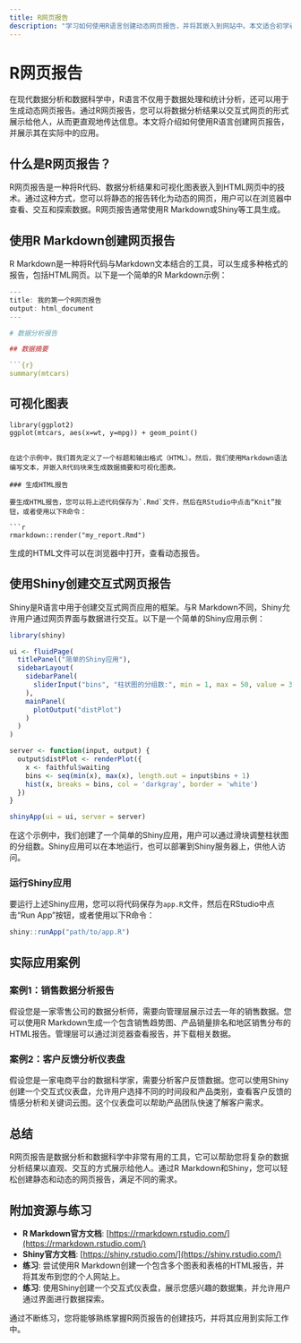```yaml
---
title: R网页报告
description: "学习如何使用R语言创建动态网页报告，并将其嵌入到网站中。本文适合初学者，包含代码示例和实际案例。"
---
```


# R网页报告

在现代数据分析和数据科学中，R语言不仅用于数据处理和统计分析，还可以用于生成动态网页报告。通过R网页报告，您可以将数据分析结果以交互式网页的形式展示给他人，从而更直观地传达信息。本文将介绍如何使用R语言创建网页报告，并展示其在实际中的应用。

## 什么是R网页报告？

R网页报告是一种将R代码、数据分析结果和可视化图表嵌入到HTML网页中的技术。通过这种方式，您可以将静态的报告转化为动态的网页，用户可以在浏览器中查看、交互和探索数据。R网页报告通常使用R Markdown或Shiny等工具生成。

## 使用R Markdown创建网页报告

R Markdown是一种将R代码与Markdown文本结合的工具，可以生成多种格式的报告，包括HTML网页。以下是一个简单的R Markdown示例：

```r
---
title: 我的第一个R网页报告
output: html_document
---

# 数据分析报告

## 数据摘要

```{r}
summary(mtcars)
```

## 可视化图表

```{r}
library(ggplot2)
ggplot(mtcars, aes(x=wt, y=mpg)) + geom_point()
```
```

在这个示例中，我们首先定义了一个标题和输出格式（HTML）。然后，我们使用Markdown语法编写文本，并嵌入R代码块来生成数据摘要和可视化图表。

### 生成HTML报告

要生成HTML报告，您可以将上述代码保存为`.Rmd`文件，然后在RStudio中点击“Knit”按钮，或者使用以下R命令：

```r
rmarkdown::render("my_report.Rmd")
```

生成的HTML文件可以在浏览器中打开，查看动态报告。

## 使用Shiny创建交互式网页报告

Shiny是R语言中用于创建交互式网页应用的框架。与R Markdown不同，Shiny允许用户通过网页界面与数据进行交互。以下是一个简单的Shiny应用示例：

```r
library(shiny)

ui <- fluidPage(
  titlePanel("简单的Shiny应用"),
  sidebarLayout(
    sidebarPanel(
      sliderInput("bins", "柱状图的分组数:", min = 1, max = 50, value = 30)
    ),
    mainPanel(
      plotOutput("distPlot")
    )
  )
)

server <- function(input, output) {
  output$distPlot <- renderPlot({
    x <- faithful$waiting
    bins <- seq(min(x), max(x), length.out = input$bins + 1)
    hist(x, breaks = bins, col = 'darkgray', border = 'white')
  })
}

shinyApp(ui = ui, server = server)
```

在这个示例中，我们创建了一个简单的Shiny应用，用户可以通过滑块调整柱状图的分组数。Shiny应用可以在本地运行，也可以部署到Shiny服务器上，供他人访问。

### 运行Shiny应用

要运行上述Shiny应用，您可以将代码保存为`app.R`文件，然后在RStudio中点击“Run App”按钮，或者使用以下R命令：

```r
shiny::runApp("path/to/app.R")
```

## 实际应用案例

### 案例1：销售数据分析报告

假设您是一家零售公司的数据分析师，需要向管理层展示过去一年的销售数据。您可以使用R Markdown生成一个包含销售趋势图、产品销量排名和地区销售分布的HTML报告。管理层可以通过浏览器查看报告，并下载相关数据。

### 案例2：客户反馈分析仪表盘

假设您是一家电商平台的数据科学家，需要分析客户反馈数据。您可以使用Shiny创建一个交互式仪表盘，允许用户选择不同的时间段和产品类别，查看客户反馈的情感分析和关键词云图。这个仪表盘可以帮助产品团队快速了解客户需求。

## 总结

R网页报告是数据分析和数据科学中非常有用的工具，它可以帮助您将复杂的数据分析结果以直观、交互的方式展示给他人。通过R Markdown和Shiny，您可以轻松创建静态和动态的网页报告，满足不同的需求。

## 附加资源与练习

- **R Markdown官方文档**: [https://rmarkdown.rstudio.com/](https://rmarkdown.rstudio.com/)
- **Shiny官方文档**: [https://shiny.rstudio.com/](https://shiny.rstudio.com/)
- **练习**: 尝试使用R Markdown创建一个包含多个图表和表格的HTML报告，并将其发布到您的个人网站上。
- **练习**: 使用Shiny创建一个交互式仪表盘，展示您感兴趣的数据集，并允许用户通过界面进行数据探索。

通过不断练习，您将能够熟练掌握R网页报告的创建技巧，并将其应用到实际工作中。